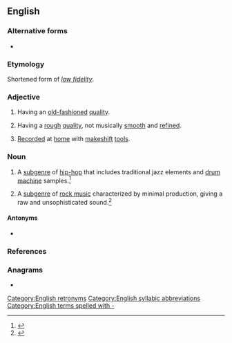 {{also|lofi|lófi}}
==English==

===Alternative forms===
* {{alter|en|lofi|low-fi}}

===Etymology===
{{root|en|ine-pro|*bʰeydʰ-}}
Shortened form of ''[[low fidelity]]''.

===Adjective===
{{en-adj}}

# {{lb|en|sound}} Having an [[old-fashioned]] [[quality]].
# {{lb|en|music}} Having a [[rough]] [[quality]], not musically [[smooth]] and [[refined]].
# [[record|Record]]ed at [[home]] with [[makeshift]] [[tool]]s.

===Noun===
{{en-noun|-}}
{{wikipedia|Lo-fi music}}

# {{lb|en|music genre}} A [[subgenre]] of [[hip-hop]] that includes traditional jazz elements and [[drum machine]] samples.<ref>{{cite-web|url=https://daily.jstor.org/chill-beats-to-study-relax-to/|title=Chill Beats to Study/Relax to|last=Amable|first=Jody|date=2019-01-30|website=JSTOR Daily|language=en-US|access-date=2020-03-04|work=JSTOR Daily}}</ref>
# {{lb|en|music genre}} A [[subgenre]] of [[rock music]] characterized by minimal production, giving a raw and unsophisticated sound.<ref>{{cite-web|url=https://public.oed.com/blog/september-2014-update-release-notes-hi-fi-sci-fy-diy/|title=Release notes: hi-fi, sci-fi, DIY
|last=Weinder|first=Edmund|date=2014-9-11|language=en-UK|access-date=2020-03-04|work=Oxford English Dictionary}}</ref>

====Antonyms====
* {{l|en|hi-fi}}

===References===
<references/>

===Anagrams===
* {{anagrams|en|a=filo|FOIL|Filo|LIFO|filo|foil}}

[[Category:English retronyms]]
[[Category:English syllabic abbreviations]]
[[Category:English terms spelled with -]]